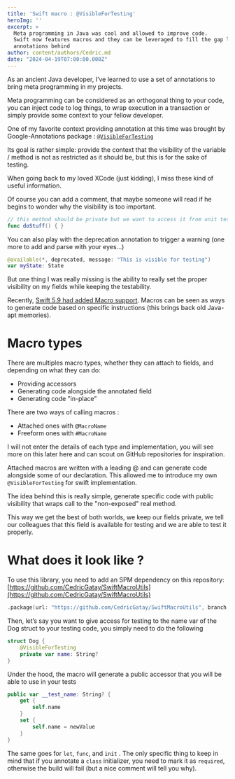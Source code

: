 ```yaml
---
title: 'Swift macro : @VisibleForTesting'
heroImg: ''
excerpt: >
  Meta programming in Java was cool and allowed to improve code.
  Swift now features macros and they can be leveraged to fill the gap left by leaving Java 
  annotations behind
author: content/authors/Cedric.md
date: "2024-04-19T07:00:00.000Z"
---
```


As an ancient Java developer, I’ve learned to use a set of annotations to bring meta programming in my projects. 

Meta programming can be considered as an orthogonal thing to your code, you can inject code to log things, to wrap execution in a transaction or simply provide some context to your fellow developer. 

One of my favorite context providing annotation at this time was brought by Google-Annotations package : [`@VisibleForTesting`](https://guava.dev/releases/19.0/api/docs/com/google/common/annotations/VisibleForTesting.html)

Its goal is rather simple: provide the context that the visibility of the variable / method is not as restricted as it should be, but this is for the sake of testing. 

When going back to my loved XCode (just kidding), I miss these kind of useful information. 

Of course you can add a comment, that maybe someone will read if he begins to wonder why the visibility is too important. 
```swift
// this method should be private but we want to access it from unit test code  
func doStuff() { }
```


You can also play with the deprecation annotation to trigger a warning (one more to add and parse with your eyes…)
```swift
@available(*, deprecated, message: "This is visible for testing")  
var myState: State
```


But one thing I was really missing is the ability to really set the proper visibility on my fields while keeping the testability. 

Recently, [Swift 5.9 had added Macro support](https://www.swift.org/blog/swift-5.9-released/). Macros can be seen as ways to generate code based on specific instructions (this brings back old Java-apt memories). 

# Macro types


There are multiples macro types, whether they can attach to fields, and depending on what they can do:


- Providing accessors
- Generating code alongside the annotated field
- Generating code "in-place"

There are two ways of calling macros :


- Attached ones with `@MacroName`
- Freeform ones with `#MacroName`

I will not enter the details of each type and implementation, you will see more on this later here and can scout on GitHub repositories for inspiration. 

Attached macros are written with a leading @ and can generate code alongside some of our declaration. This allowed me to introduce my own `@VisibleForTesting` for swift implementation. 

The idea behind this is really simple, generate specific code with public visibility that wraps call to the "non-exposed" real method. 

This way we get the best of both worlds, we keep our fields private, we tell our colleagues that this field is available for testing and we are able to test it properly. 

# What does it look like ?


To use this library, you need to add an SPM dependency on this repository: [https://github.com/CedricGatay/SwiftMacroUtils](https://github.com/CedricGatay/SwiftMacroUtils)


```swift
.package(url: "https://github.com/CedricGatay/SwiftMacroUtils", branch: "main")
```

Then, let’s say you want to give access for testing to the name var of the Dog struct to your testing code, you simply need to do the following

```swift
struct Dog {
    @VisibleForTesting
    private var name: String?
}
```


Under the hood, the macro will generate a public accessor that you will be able to use in your tests

```swift
public var __test_name: String? {
    get {
        self.name
    }
    set {
        self.name = newValue
    }
}
```


The same goes for `let`, `func`, and `init` . The only specific thing to keep in mind that if you annotate a `class` initializer, you need to mark it as `required`, otherwise the build will fail (but a nice comment will tell you why). 
